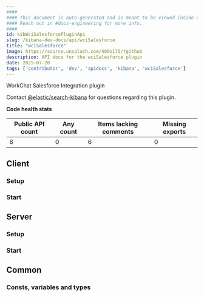 ```yaml
---
####
#### This document is auto-generated and is meant to be viewed inside our experimental, new docs system.
#### Reach out in #docs-engineering for more info.
####
id: kibWciSalesforcePluginApi
slug: /kibana-dev-docs/api/wciSalesforce
title: "wciSalesforce"
image: https://source.unsplash.com/400x175/?github
description: API docs for the wciSalesforce plugin
date: 2025-07-20
tags: ['contributor', 'dev', 'apidocs', 'kibana', 'wciSalesforce']
---
```


WorkChat Salesforce Integration plugin

Contact [@elastic/search-kibana](https://github.com/orgs/elastic/teams/search-kibana) for questions regarding this plugin.

**Code health stats**

| Public API count  | Any count | Items lacking comments | Missing exports |
|-------------------|-----------|------------------------|-----------------|
| 6 | 0 | 6 | 0 |

## Client

### Setup
<DocDefinitionList data={[wciSalesforceObj.client.setup]}/>

### Start
<DocDefinitionList data={[wciSalesforceObj.client.start]}/>

## Server

### Setup
<DocDefinitionList data={[wciSalesforceObj.server.setup]}/>

### Start
<DocDefinitionList data={[wciSalesforceObj.server.start]}/>

## Common

### Consts, variables and types
<DocDefinitionList data={wciSalesforceObj.common.misc}/>

